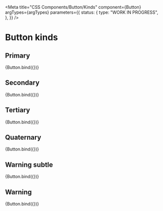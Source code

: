 
<Meta
  title="CSS Components/Button/Kinds"
  component={Button}
  argTypes={argTypes}
  parameters={{
    status: {
      type: "WORK IN PROGRESS",
    },
  }}
/>

# Button kinds

## Primary

<Canvas>
  <Story name="Primary" args={{ ...exampleArgs, kind: "primary" }}>
    {Button.bind({})}
  </Story>
</Canvas>

## Secondary

<Canvas>
  <Story
    name="Secondary"
    args={{
      ...exampleArgs,
      kind: "secondary",
    }}
  >
    {Button.bind({})}
  </Story>
</Canvas>

## Tertiary

<Canvas>
  <Story
    name="Tertiary"
    args={{
      ...exampleArgs,
      kind: "tertiary",
    }}
  >
    {Button.bind({})}
  </Story>
</Canvas>

## Quaternary

<Canvas>
  <Story
    name="Quaternary"
    args={{
      ...exampleArgs,
      kind: "quaternary",
    }}
  >
    {Button.bind({})}
  </Story>
</Canvas>

## Warning subtle

<Canvas>
  <Story
    name="Warning subtle"
    args={{
      ...exampleArgs,
      kind: "warning-subtle",
    }}
  >
    {Button.bind({})}
  </Story>
</Canvas>

## Warning

<Canvas>
  <Story
    name="Warning"
    args={{
      ...exampleArgs,
      kind: "warning",
    }}
  >
    {Button.bind({})}
  </Story>
</Canvas>
